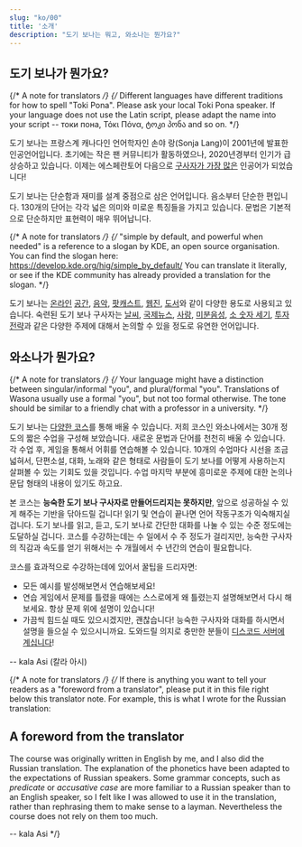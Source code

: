 ```yaml
---
slug: "ko/00"
title: '소개'
description: "도기 보나는 뭐고, 와소나는 뭔가요?"
---
```


## 도기 보나가 뭔가요?

{/* A note for translators */}
{/*
  Different languages have different traditions for how to spell "Toki Pona".
  Please ask your local Toki Pona speaker.
  If your language does not use the Latin script, please adapt the name
  into your script -- токи пона, Τόκι Πόνα, ტოკი პონა and so on.
*/}

도기 보나는 프랑스계 캐나다인 언어학자인 손야 랑(Sonja Lang)이 2001년에 발표한 인공언어입니다. 초기에는 작은 팬 커뮤니티가 활동하였으나, 2020년경부터 인기가 급상승하고 있습니다. 이제는 에스페란토어 다음으로 [구사자가 가장 많은](https://tokipona.org/conlang_communities) 인공어가 되었습니다!

도기 보나는 단순함과 재미를 설계 중점으로 삼은 언어입니다. 음소부터 단순한 편입니다. 130개의 단어는 각각 넓은 의미와 미로운 특징들을 가지고 있습니다. 문법은 기본적으로 단순하지만 표현력이 매우 뛰어납니다.

{/* A note for translators */}
{/*
  "simple by default, and powerful when needed" is a reference
  to a slogan by KDE, an open source organisation.
  You can find the slogan here: https://develop.kde.org/hig/simple_by_default/
  You can translate it literally, or see if the KDE community
  has already provided a translation for the slogan.
*/}

도기 보나는 [온라인](https://discord.gg/ChC6qtVsSE) [공간](https://discord.gg/6zkugJFU4x), [음악](https://www.youtube.com/playlist?list=PLeCE5N29ioyUbj_lvYm9IdGJnE2HPacVv), [팟캐스트](https://www.youtube.com/playlist?list=PLjOmpMyMxd8Qs2mAXcLk817tQy_AQj09u), [웹진](https://liputenpo.org/), [도서](https://tokipona.org/)와 같이 다양한 용도로 사용되고 있습니다. 숙련된 도기 보나 구사자는 [날씨](https://www.youtube.com/watch?v=J4fCq1aEAxA), [국제뉴스](https://www.youtube.com/watch?v=ljZfGt7PDxk), [사랑](https://www.youtube.com/watch?v=rr3ufODuIts), [미분음성](https://www.youtube.com/watch?v=fedFQIHREMo), [소 숫자 세기](https://www.youtube.com/watch?v=xxClPfZDn-E), [투자전략](https://www.youtube.com/watch?v=JIOT3bRzAGI)과 같은 다양한 주제에 대해서 논의할 수 있을 정도로 유연한 언어입니다.

## 와소나가 뭔가요?

{/* A note for translators */}
{/*
  Your language might have a distinction between
  singular/informal "you", and plural/formal "you".
  Translations of Wasona usually use a formal "you",
  but not too formal otherwise. The tone should be similar
  to a friendly chat with a professor in a university.
*/}

도기 보나는 [다양한 코스](en/other-courses)를 통해 배울 수 있습니다. 저희 코스인 와소나에서는 30개 정도의 짧은 수업을 구성해 보았습니다. 새로운 문법과 단어를 천천히 배울 수 있습니다. 각 수업 후, 게임을 통해서 어휘를 연습해볼 수 있습니다. 10개의 수업마다 시선을 조금 넓혀서, 단편소설, 대화, 노래와 같은 형태로 사람들이 도기 보나를 어떻게 사용하는지 살펴볼 수 있는 기회도 있을 것입니다. 수업 마지막 부분에 흥미로운 주제에 대한 논의나 문답 형태의 내용이 있기도 하고요.

본 코스는 **능숙한 도기 보나 구사자로 만들어드리지는 못하지만**, 앞으로 성공하실 수 있게 해주는 기반을 닦아드릴 겁니다! 읽기 및 연습이 끝나면 언어 작동구조가 익숙해지실 겁니다. 도기 보나를 읽고, 듣고, 도기 보나로 간단한 대화를 나눌 수 있는 수준 정도에는 도달하실 겁니다. 코스를 수강하는데는 수 일에서 수 주 정도가 걸리지만, 능숙한 구사자의 직감과 속도를 얻기 위해서는 수 개월에서 수 년간의 연습이 필요합니다.

코스를 효과적으로 수강하는데에 있어서 꿀팁을 드리자면: 
* 모든 예시를 발성해보면서 연습해보세요!
* 연습 게임에서 문제를 틀렸을 때에는 스스로에게 왜 틀렸는지 설명해보면서 다시 해보세요. 항상 문제 위에 설명이 있습니다!
* 가끔씩 힘드실 때도 있으시겠지만, 괜찮습니다! 능숙한 구사자와 대화를 하시면서 설명을 들으실 수 있으시니까요. 도와드릴 의지로 충만한 분들이 [디스코드 서버에 계십니다](https://discord.gg/ChC6qtVsSE)!

-- kala Asi (칼라 아시)

{/* A note for translators */}
{/*
  If there is anything you want to tell your readers as
  a "foreword from a translator", please put it in this file
  right below this translator note. For example, this is
  what I wrote for the Russian translation:

## A foreword from the translator

The course was originally written in English by me, and I also did the Russian translation. The explanation of the phonetics have been adapted to the expectations of Russian speakers. Some grammar concepts, such as *predicate* or *accusative case* are more familiar to a Russian speaker than to an English speaker, so I felt like I was allowed to use it in the translation, rather than rephrasing them to make sense to a layman. Nevertheless the course does not rely on them too much.

-- kala Asi
*/}
